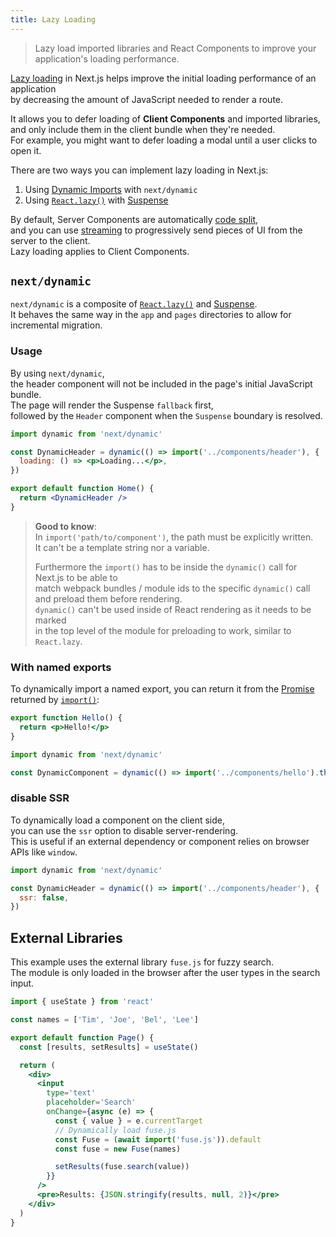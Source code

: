 ```yaml
---
title: Lazy Loading
---
```


> Lazy load imported libraries and React Components to improve your application's loading performance.

[Lazy loading](https://developer.mozilla.org/docs/Web/Performance/Lazy_loading) in Next.js helps improve the initial loading performance of an application  
by decreasing the amount of JavaScript needed to render a route.

It allows you to defer loading of **Client Components** and imported libraries,  
and only include them in the client bundle when they're needed.  
For example, you might want to defer loading a modal until a user clicks to open it.

There are two ways you can implement lazy loading in Next.js:

1. Using [Dynamic Imports](#nextdynamic) with `next/dynamic`
2. Using [`React.lazy()`](https://react.dev/reference/react/lazy) with [Suspense](https://react.dev/reference/react/Suspense)

By default, Server Components are automatically [code split](https://developer.mozilla.org/docs/Glossary/Code_splitting),  
and you can use [streaming](/docs/app/building-your-application/routing/loading-ui-and-streaming) to progressively send pieces of UI from the server to the client.  
Lazy loading applies to Client Components.

## `next/dynamic`

`next/dynamic` is a composite of [`React.lazy()`](https://react.dev/reference/react/lazy) and [Suspense](https://react.dev/reference/react/Suspense).  
It behaves the same way in the `app` and `pages` directories to allow for incremental migration.

### Usage

By using `next/dynamic`,  
the header component will not be included in the page's initial JavaScript bundle.  
The page will render the Suspense `fallback` first,  
followed by the `Header` component when the `Suspense` boundary is resolved.

```jsx filename="pages/index.js"
import dynamic from 'next/dynamic'

const DynamicHeader = dynamic(() => import('../components/header'), {
  loading: () => <p>Loading...</p>,
})

export default function Home() {
  return <DynamicHeader />
}
```

> **Good to know**:  
> In `import('path/to/component')`, the path must be explicitly written.  
> It can't be a template string nor a variable.
>
> Furthermore the `import()` has to be inside the `dynamic()` call for Next.js to be able to  
> match webpack bundles / module ids to the specific `dynamic()` call and preload them before rendering.  
> `dynamic()` can't be used inside of React rendering as it needs to be marked  
> in the top level of the module for preloading to work, similar to `React.lazy`.

### With named exports

To dynamically import a named export, you can return it from the [Promise](https://developer.mozilla.org/docs/Web/JavaScript/Reference/Global_Objects/Promise) returned by [`import()`](https://github.com/tc39/proposal-dynamic-import#example):

```jsx filename="components/hello.js"
export function Hello() {
  return <p>Hello!</p>
}
```

```jsx filename="pages/index.js"
import dynamic from 'next/dynamic'

const DynamicComponent = dynamic(() => import('../components/hello').then((mod) => mod.Hello))
```

### disable SSR

To dynamically load a component on the client side,  
you can use the `ssr` option to disable server-rendering.  
This is useful if an external dependency or component relies on browser APIs like `window`.

```jsx filename="pages/index.js"
import dynamic from 'next/dynamic'

const DynamicHeader = dynamic(() => import('../components/header'), {
  ssr: false,
})
```

## External Libraries

This example uses the external library `fuse.js` for fuzzy search.  
The module is only loaded in the browser after the user types in the search input.

```jsx filename="pages/index.js"
import { useState } from 'react'

const names = ['Tim', 'Joe', 'Bel', 'Lee']

export default function Page() {
  const [results, setResults] = useState()

  return (
    <div>
      <input
        type='text'
        placeholder='Search'
        onChange={async (e) => {
          const { value } = e.currentTarget
          // Dynamically load fuse.js
          const Fuse = (await import('fuse.js')).default
          const fuse = new Fuse(names)

          setResults(fuse.search(value))
        }}
      />
      <pre>Results: {JSON.stringify(results, null, 2)}</pre>
    </div>
  )
}
```
